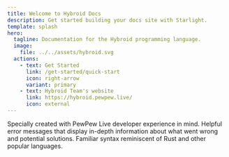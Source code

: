 ```yaml
---
title: Welcome to Hybroid Docs
description: Get started building your docs site with Starlight.
template: splash
hero:
  tagline: Documentation for the Hybroid programming language.
  image:
    file: ../../assets/hybroid.svg
  actions:
    - text: Get Started
      link: /get-started/quick-start
      icon: right-arrow
      variant: primary
    - text: Hybroid Team's website
      link: https://hybroid.pewpew.live/
      icon: external
---
```



<CardGrid stagger>
  <Card title="Handcrafted for PewPew Live" icon="rocket">
    Specially created with PewPew Live developer experience in mind.
  </Card>
  <Card title="State of the art error messages" icon="warning">
    Helpful error messages that display in-depth information about what went wrong and potential
    solutions.
  </Card>
  <Card title="Familiar syntax" icon="add-document">
    Familiar syntax reminiscent of Rust and other popular languages.
  </Card>
</CardGrid>
